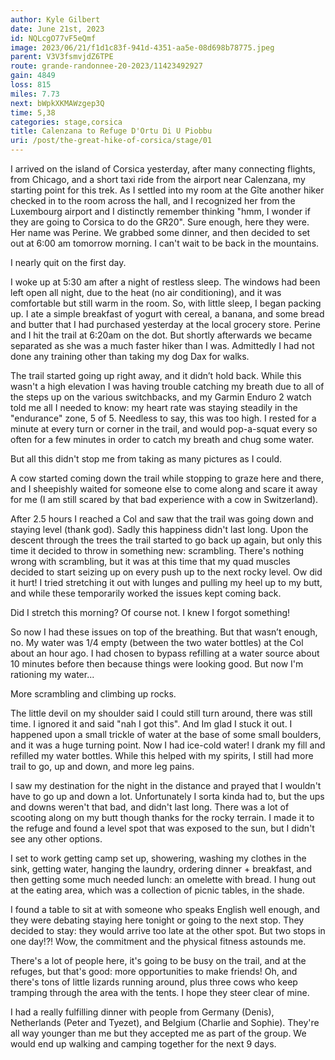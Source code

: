 ```yaml
---
author: Kyle Gilbert
date: June 21st, 2023
id: NQLcgO77vF5eQmf
image: 2023/06/21/f1d1c83f-941d-4351-aa5e-08d698b78775.jpeg
parent: V3V3fsmvjdZ6TPE
route: grande-randonnee-20-2023/11423492927
gain: 4849
loss: 815
miles: 7.73
next: bWpkXKMAWzgep3Q
time: 5,38
categories: stage,corsica
title: Calenzana to Refuge D'Ortu Di U Piobbu
uri: /post/the-great-hike-of-corsica/stage/01
---
```


<Stats />

<Route />

I arrived on the island of Corsica yesterday, after many connecting flights,
from Chicago, and a short taxi ride from the airport near Calenzana, my starting
point for this trek. As I settled into my room at the Gîte another hiker checked
in to the room across the hall, and I recognized her from the Luxembourg
airport and I distinctly remember thinking "hmm, I wonder if they are going to
Corsica to do the GR20". Sure enough, here they were. Her name was Perine. We
grabbed some dinner, and then decided to set out at 6:00 am tomorrow morning. I
can't wait to be back in the mountains.

I nearly quit on the first day.

I woke up at 5:30 am after a night of restless sleep. The windows had been left
open all night, due to the heat (no air conditioning), and it was comfortable
but still warm in the room. So, with little sleep, I began packing up. I ate a
simple breakfast of yogurt with cereal, a banana, and some bread and butter that
I had purchased yesterday at the local grocery store. Perine and I hit the
trail at 6:20am on the dot. But shortly afterwards we became separated as she
was a much faster hiker than I was. Admittedly I had not done any training
other than taking my dog Dax for walks.

The trail started going up right away, and it didn’t hold back. While this
wasn't a high elevation I was having trouble catching my breath due to all of
the steps up on the various switchbacks, and my Garmin Enduro 2 watch told me
all I needed to know: my heart rate was staying steadily in the "endurance"
zone, 5 of 5. Needless to say, this was too high. I rested for a minute at
every turn or corner in the trail, and would pop-a-squat every so often for a
few minutes in order to catch my breath and chug some water.

But all this didn't stop me from taking as many pictures as I could.

A cow started coming down the trail while stopping to graze here and there, and
I sheepishly waited for someone else to come along and scare it away for me
(I am still scared by that bad experience with a cow in Switzerland).

After 2.5 hours I reached a Col and saw that the trail was going down and
staying level (thank god). Sadly this happiness didn't last long. Upon the
descent through the trees the trail started to go back up again, but only this
time it decided to throw in something new: scrambling. There's nothing wrong
with scrambling, but it was at this time that my quad muscles decided to start
seizing up on every push up to the next rocky level. Ow did it hurt! I tried
stretching it out with lunges and pulling my heel up to my butt, and while
these temporarily worked the issues kept coming back.

Did I stretch this morning? Of course not. I knew I forgot something!

So now I had these issues on top of the breathing. But that wasn’t enough, no. My
water was 1/4 empty (between the two water bottles) at the Col about an hour ago.
I had chosen to bypass refilling at a water source about 10 minutes before then
because things were looking good. But now I'm rationing my water...

More scrambling and climbing up rocks.

The little devil on my shoulder said I could still turn around, there was still
time. I ignored it and said "nah I got this". And Im glad I stuck it out. I
happened upon a small trickle of water at the base of some small boulders, and
it was a huge turning point. Now I had ice-cold water! I drank my fill and
refilled my water bottles. While this helped with my spirits, I still had more
trail to go, up and down, and more leg pains.

I saw my destination for the night in the distance and prayed that I wouldn't
have to go up and down a lot. Unfortunately I sorta kinda had to, but the ups
and downs weren't that bad, and didn't last long. There was a lot of scooting
along on my butt though thanks for the rocky terrain. I made it to the refuge
and found a level spot that was exposed to the sun, but I didn't see any other
options.

I set to work getting camp set up, showering, washing my clothes in the sink,
getting water, hanging the laundry, ordering dinner + breakfast, and then
getting some much needed lunch: an omelette with bread. I hung out at the
eating area, which was a collection of picnic tables, in the shade.

I found a table to sit at with someone who speaks English well enough, and
they were debating staying here tonight or going to the next stop. They decided
to stay: they would arrive too late at the other spot. But two stops in one day!?!
Wow, the commitment and the physical fitness astounds me.

There's a lot of people here, it's going to be busy on the trail, and at the
refuges, but that's good: more opportunities to make friends! Oh, and there's
tons of little lizards running around, plus three cows who keep tramping
through the area with the tents. I hope they steer clear of mine.

I had a really fulfilling dinner with people from Germany (Denis), Netherlands
(Peter and Tyezet), and Belgium (Charlie and Sophie). They're all way younger
than me but they accepted me as part of the group. We would end up walking
and camping together for the next 9 days.

